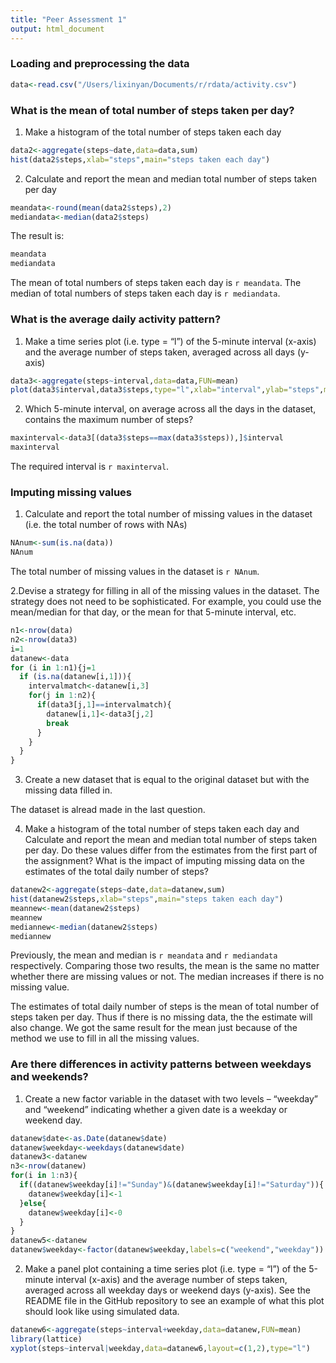 ```yaml
---
title: "Peer Assessment 1"
output: html_document
---
```

### Loading and preprocessing the data

```r
data<-read.csv("/Users/lixinyan/Documents/r/rdata/activity.csv")
```

### What is the mean of total number of steps taken per day?

1. Make a histogram of the total number of steps taken each day

```r
data2<-aggregate(steps~date,data=data,sum)
hist(data2$steps,xlab="steps",main="steps taken each day")
```

2. Calculate and report the mean and median total number of steps taken per day

```r
meandata<-round(mean(data2$steps),2)
mediandata<-median(data2$steps)
```

The result is:

```r
meandata
mediandata
```

The mean of total numbers of steps taken each day is `r meandata`. The median of total numbers of steps taken each day is `r mediandata`. 

### What is the average daily activity pattern?

1. Make a time series plot (i.e. type = "l") of the 5-minute interval (x-axis) and the average number of steps taken, averaged across all days (y-axis)

```r
data3<-aggregate(steps~interval,data=data,FUN=mean)
plot(data3$interval,data3$steps,type="l",xlab="interval",ylab="steps",main="average steps taken in each interval")
```

2. Which 5-minute interval, on average across all the days in the dataset, contains the maximum number of steps?

```r
maxinterval<-data3[(data3$steps==max(data3$steps)),]$interval
maxinterval
```
The required interval is `r maxinterval`.

### Imputing missing values
1. Calculate and report the total number of missing values in the dataset (i.e. the total number of rows with NAs)

```r
NAnum<-sum(is.na(data))
NAnum
```

The total number of missing values in the dataset is `r NAnum`.

2.Devise a strategy for filling in all of the missing values in the dataset. The strategy does not need to be sophisticated. For example, you could use the mean/median for that day, or the mean for that 5-minute interval, etc.

```r
n1<-nrow(data)
n2<-nrow(data3)
i=1
datanew<-data
for (i in 1:n1){j=1
  if (is.na(datanew[i,1])){
    intervalmatch<-datanew[i,3]
    for(j in 1:n2){
      if(data3[j,1]==intervalmatch){
        datanew[i,1]<-data3[j,2]
        break
      }
    }
  }
}
```

3. Create a new dataset that is equal to the original dataset but with the missing data filled in.

The dataset is alread made in the last question.

4. Make a histogram of the total number of steps taken each day and Calculate and report the mean and median total number of steps taken per day. Do these values differ from the estimates from the first part of the assignment? What is the impact of imputing missing data on the estimates of the total daily number of steps?

```r
datanew2<-aggregate(steps~date,data=datanew,sum)
hist(datanew2$steps,xlab="steps",main="steps taken each day")
meannew<-mean(datanew2$steps)
meannew
mediannew<-median(datanew2$steps)
mediannew
```

Previously, the mean and median is `r meandata` and `r mediandata` respectively. Comparing those two results, the mean is the same no matter whether there are missing values or not. The median increases if there is no missing value.

The estimates of total daily number of steps is the mean of total number of steps taken per day. Thus if there is no missing data, the the estimate will also change. We got the same result for the mean just because of the method we use to fill in all the missing values.

### Are there differences in activity patterns between weekdays and weekends?

1. Create a new factor variable in the dataset with two levels – “weekday” and “weekend” indicating whether a given date is a weekday or weekend day.

```r

datanew$date<-as.Date(datanew$date)
datanew$weekday<-weekdays(datanew$date)
datanew3<-datanew
n3<-nrow(datanew)
for(i in 1:n3){
  if((datanew$weekday[i]!="Sunday")&(datanew$weekday[i]!="Saturday")){
    datanew$weekday[i]<-1
  }else{
    datanew$weekday[i]<-0
  }
}
datanew5<-datanew
datanew$weekday<-factor(datanew$weekday,labels=c("weekend","weekday"))
```

2. Make a panel plot containing a time series plot (i.e. type = "l") of the 5-minute interval (x-axis) and the average number of steps taken, averaged across all weekday days or weekend days (y-axis). See the README file in the GitHub repository to see an example of what this plot should look like using simulated data.

```r
datanew6<-aggregate(steps~interval+weekday,data=datanew,FUN=mean)
library(lattice)
xyplot(steps~interval|weekday,data=datanew6,layout=c(1,2),type="l")
```




